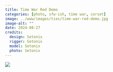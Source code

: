 ```yaml
---
title: Time War Red Demo
categories: [photo, sfw-ish, time war, corset]
image: ../www/images/ties/time-war-red-demo.jpg
image-alt: ""
date: 2024-08-27
credits: 
  design: Setonix
  rigger: Setonix
  model: Setonix
  photo: Setonix
---
```


![](../www/images/ties/time-war-red-demo.jpg)

